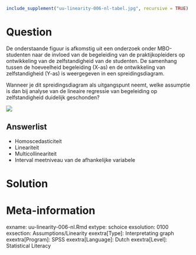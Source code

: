 ```{r, echo = FALSE, results = "hide"}
include_supplement("uu-linearity-006-nl-tabel.jpg", recursive = TRUE)
```


Question
========
De onderstaande figuur is afkomstig uit een onderzoek onder MBO-studenten naar de invloed van de begeleiding van de praktijkopleiders op ontwikkeling van de zelfstandigheid van de studenten. De samenhang tussen de hoeveelheid begeleiding (X-as) en de ontwikkeling van zelfstandigheid (Y-as) is weergegeven in een spreidingsdiagram.

Wanneer je dit spreidingsdiagram als uitgangspunt neemt, welke assumptie is dan bij analyse van de lineaire regressie van begeleiding op zelfstandigheid duidelijk geschonden?

![](uu-linearity-006-nl-tabel.jpg)

Answerlist
----------
* Homoscedasticiteit
* Lineariteit
* Multicollineariteit
* Interval meetniveau van de afhankelijke variabele


Solution
========



Meta-information
================
exname: uu-linearity-006-nl.Rmd
extype: schoice
exsolution: 0100
exsection: Assumptions/Linearity
exextra[Type]: Interpretating graph
exextra[Program]: SPSS
exextra[Language]: Dutch
exextra[Level]: Statistical Literacy